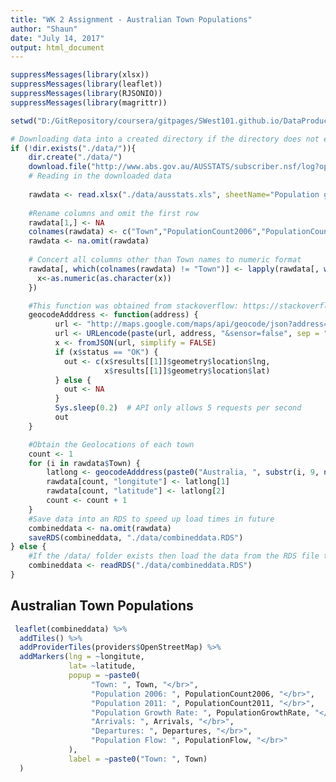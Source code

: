 ```yaml
---
title: "WK 2 Assignment - Australian Town Populations"
author: "Shaun"
date: "July 14, 2017"
output: html_document
---
```


```r
suppressMessages(library(xlsx))
suppressMessages(library(leaflet))
suppressMessages(library(RJSONIO))
suppressMessages(library(magrittr))

setwd("D:/GitRepository/coursera/gitpages/SWest101.github.io/DataProducts/Wk2")

# Downloading data into a created directory if the directory does not exist.
if (!dir.exists("./data/")){
    dir.create("./data/")
    download.file("http://www.abs.gov.au/AUSSTATS/subscriber.nsf/log?openagent&Population%20growth%20and%20turnover%20in%20Local%20Government%20Areas%202006%20to%202011.xls&1380.0.55.007&Data%20Cubes&027E069DBA81A5E2CA257AF7000D10C4&0&2006-2011&21.01.2013&Latest", destfile = "./data/ausstats.xls", mode="wb")
    # Reading in the downloaded data
    
    rawdata <- read.xlsx("./data/ausstats.xls", sheetName="Population growth and turnover ", rowIndex = c(7:567), keepFormulas = FALSE)
    
    #Rename columns and omit the first row
    rawdata[1,] <- NA
    colnames(rawdata) <- c("Town","PopulationCount2006","PopulationCount2011","PopulationGrowthRate","ModCensusCount","Arrivals","Departures","PopulationFlow","PopulationTurnoverRate")
    rawdata <- na.omit(rawdata)
    
    # Concert all columns other than Town names to numeric format
    rawdata[, which(colnames(rawdata) != "Town")] <- lapply(rawdata[, which(colnames(rawdata) != "Town")], function(x) {
      x<-as.numeric(as.character(x))
    })

    #This function was obtained from stackoverflow: https://stackoverflow.com/a/32505896
    geocodeAdddress <- function(address) {
          url <- "http://maps.google.com/maps/api/geocode/json?address="
          url <- URLencode(paste(url, address, "&sensor=false", sep = ""))
          x <- fromJSON(url, simplify = FALSE)
          if (x$status == "OK") {
            out <- c(x$results[[1]]$geometry$location$lng,
                     x$results[[1]]$geometry$location$lat)
          } else {
            out <- NA
          }
          Sys.sleep(0.2)  # API only allows 5 requests per second
          out
    }

    #Obtain the Geolocations of each town  
    count <- 1
    for (i in rawdata$Town) {
        latlong <- geocodeAdddress(paste0("Australia, ", substr(i, 9, nchar(i)-4)))
        rawdata[count, "longitute"] <- latlong[1]
        rawdata[count, "latitude"] <- latlong[2]
        count <- count + 1
    }
    #Save data into an RDS to speed up load times in future
    combineddata <- na.omit(rawdata)
    saveRDS(combineddata, "./data/combineddata.RDS")
} else {
    #If the /data/ folder exists then load the data from the RDS file to save time.
    combineddata <- readRDS("./data/combineddata.RDS")
}
```

## Australian Town Populations

```r
 leaflet(combineddata) %>% 
  addTiles() %>%
  addProviderTiles(providers$OpenStreetMap) %>%
  addMarkers(lng = ~longitute, 
             lat= ~latitude, 
             popup = ~paste0(
                  "Town: ", Town, "</br>",
                  "Population 2006: ", PopulationCount2006, "</br>",
                  "Population 2011: ", PopulationCount2011, "</br>",
                  "Population Growth Rate: ", PopulationGrowthRate, "</br>",
                  "Arrivals: ", Arrivals, "</br>",
                  "Departures: ", Departures, "</br>",
                  "Population Flow: ", PopulationFlow, "</br>"
             ),
             label = ~paste0("Town: ", Town)
  )
```
